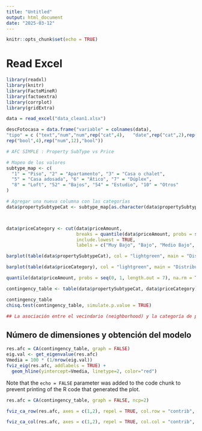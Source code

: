 ```yaml
---
title: "Untitled"
output: html_document
date: "2025-03-12"
---
```


```r
knitr::opts_chunk$set(echo = TRUE)
```

# Read Excel

```r
library(readxl)
library(knitr)
library(FactoMineR)
library(factoextra)
library(corrplot)
library(gridExtra)

data = read_excel("data_clean1.xlsx")

descFotocasa = data.frame("variable" = colnames(data),
"tipo" = c ("text","num","num",rep("cat",4),   "date",rep("cat",2),rep("num",7),
rep("bool",4),rep("num",12),"bool"))
```

```r
# AFC SIMPLE : Property SubType vs Price

# Mapeo de los valores
subtype_map <- c(
  "1" = "Piso", "2" = "Apartamento", "3" = "Casa o chalet",
  "5" = "Casa adosada", "6" = "Ático", "7" = "Dúplex",
  "8" = "Loft", "52" = "Bajos", "54" = "Estudio", "10" = "Otros"
)

# Agregar una nueva columna con las categorías
data$propertySubtypeCat <- subtype_map[as.character(data$propertySubtypeId)]



data$priceCategory <- cut(data$priceAmount,
                          breaks = quantile(data$priceAmount, probs = seq(0, 1, length.out = 7), na.rm = TRUE),
                          include.lowest = TRUE,
                          labels = c("Muy Bajo", "Bajo", "Medio Bajo", "Medio Alto", "Alto", "Muy Alto"))

barplot(table(data$propertySubtypeCat), col = "lightgreen", main = "Distribución de priceAmount por Categorías")

barplot(table(data$priceCategory), col = "lightgreen", main = "Distribución de priceAmount por Categorías")

quantile(data$priceAmount, probs = seq(0, 1, length.out = 7), na.rm = TRUE)

contingency_table <- table(data$propertySubtypeCat, data$priceCategory)

contingency_table
chisq.test(contingency_table, simulate.p.value = TRUE)

## La asociación entre el vecindario (neighborhood) y la categoría de precio (priceCategory) es estadísticamente significativa con un p-valor de 0.0005. Esto sugiere que el precio está relacionado con el vecindario.

```


## Número de dimensiones y obtención del modelo


```r

res.afc = CA(contingency_table, graph = FALSE)
eig.val <- get_eigenvalue(res.afc)
Vmedia = 100 * (1/nrow(eig.val))
fviz_eig(res.afc, addlabels = TRUE) +
  geom_hline(yintercept=Vmedia, linetype=2, color="red")

```

Note that the `echo = FALSE` parameter was added to the code chunk to prevent printing of the R code that generated the plot.


```r
res.afc = CA(contingency_table, graph = FALSE, ncp=2)

fviz_ca_row(res.afc, axes = c(1,2), repel = TRUE, col.row = "contrib", gradient.cols = c("#00AFBB", "#E7B800", "#FC4E07"))
```
```r
fviz_ca_col(res.afc, axes = c(1,2), repel = TRUE, col.col = "contrib", gradient.cols = c("#00AFBB", "#E7B800", "#FC4E07"))
```


